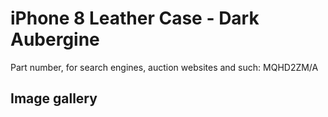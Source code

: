 
# iPhone 8 Leather Case - Dark Aubergine

Part number, for search engines, auction websites and such: MQHD2ZM/A

## Image gallery

<div style={{ width: '100%', maxWidth: '768px' }}>
<GalleryComponent
    images={[
      {
        original: "/everysource/MQHD2.webp",
        thumbnail: "/everypreview/MQHD2.webp",
      },
      {
        original: "/everysource/MQHD2_AV1_GOLD.webp",
        thumbnail: "/everypreview/MQHD2_AV1_GOLD.webp",
      },
      {
        original: "/everysource/MQHD2_AV1_SILVER.webp",
        thumbnail: "/everypreview/MQHD2_AV1_SILVER.webp",
      },
      {
        original: "/everysource/MQHD2_AV1_SPACE_GRAY.webp",
        thumbnail: "/everypreview/MQHD2_AV1_SPACE_GRAY.webp",
      },
      {
        original: "/everysource/MQHD2_AV2.webp",
        thumbnail: "/everypreview/MQHD2_AV2.webp",
      }
    ]}
  />
</div>